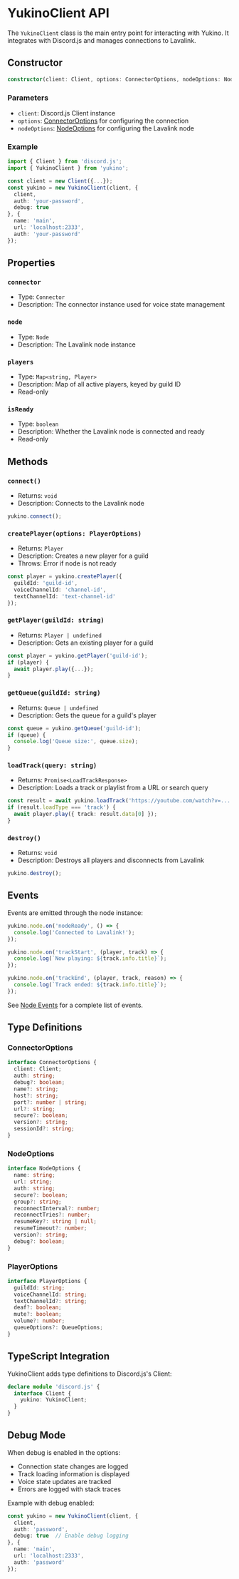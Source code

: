 # YukinoClient API

The `YukinoClient` class is the main entry point for interacting with Yukino. It integrates with Discord.js and manages connections to Lavalink.

## Constructor

```typescript
constructor(client: Client, options: ConnectorOptions, nodeOptions: NodeOptions)
```

### Parameters

- `client`: Discord.js Client instance
- `options`: [ConnectorOptions](#connector-options) for configuring the connection
- `nodeOptions`: [NodeOptions](#node-options) for configuring the Lavalink node

### Example

```typescript
import { Client } from 'discord.js';
import { YukinoClient } from 'yukino';

const client = new Client({...});
const yukino = new YukinoClient(client, {
  client,
  auth: 'your-password',
  debug: true
}, {
  name: 'main',
  url: 'localhost:2333',
  auth: 'your-password'
});
```

## Properties

### `connector`
- Type: `Connector`
- Description: The connector instance used for voice state management

### `node`
- Type: `Node`
- Description: The Lavalink node instance

### `players`
- Type: `Map<string, Player>`
- Description: Map of all active players, keyed by guild ID
- Read-only

### `isReady`
- Type: `boolean`
- Description: Whether the Lavalink node is connected and ready
- Read-only

## Methods

### `connect()`
- Returns: `void`
- Description: Connects to the Lavalink node

```typescript
yukino.connect();
```

### `createPlayer(options: PlayerOptions)`
- Returns: `Player`
- Description: Creates a new player for a guild
- Throws: Error if node is not ready

```typescript
const player = yukino.createPlayer({
  guildId: 'guild-id',
  voiceChannelId: 'channel-id',
  textChannelId: 'text-channel-id'
});
```

### `getPlayer(guildId: string)`
- Returns: `Player | undefined`
- Description: Gets an existing player for a guild

```typescript
const player = yukino.getPlayer('guild-id');
if (player) {
  await player.play({...});
}
```

### `getQueue(guildId: string)`
- Returns: `Queue | undefined`
- Description: Gets the queue for a guild's player

```typescript
const queue = yukino.getQueue('guild-id');
if (queue) {
  console.log('Queue size:', queue.size);
}
```

### `loadTrack(query: string)`
- Returns: `Promise<LoadTrackResponse>`
- Description: Loads a track or playlist from a URL or search query

```typescript
const result = await yukino.loadTrack('https://youtube.com/watch?v=...');
if (result.loadType === 'track') {
  await player.play({ track: result.data[0] });
}
```

### `destroy()`
- Returns: `void`
- Description: Destroys all players and disconnects from Lavalink

```typescript
yukino.destroy();
```

## Events

Events are emitted through the node instance:

```typescript
yukino.node.on('nodeReady', () => {
  console.log('Connected to Lavalink!');
});

yukino.node.on('trackStart', (player, track) => {
  console.log(`Now playing: ${track.info.title}`);
});

yukino.node.on('trackEnd', (player, track, reason) => {
  console.log(`Track ended: ${track.info.title}`);
});
```

See [Node Events](../core/node.mdx#events) for a complete list of events.

## Type Definitions

### ConnectorOptions
```typescript
interface ConnectorOptions {
  client: Client;
  auth: string;
  debug?: boolean;
  name?: string;
  host?: string;
  port?: number | string;
  url?: string;
  secure?: boolean;
  version?: string;
  sessionId?: string;
}
```

### NodeOptions
```typescript
interface NodeOptions {
  name: string;
  url: string;
  auth: string;
  secure?: boolean;
  group?: string;
  reconnectInterval?: number;
  reconnectTries?: number;
  resumeKey?: string | null;
  resumeTimeout?: number;
  version?: string;
  debug?: boolean;
}
```

### PlayerOptions
```typescript
interface PlayerOptions {
  guildId: string;
  voiceChannelId: string;
  textChannelId?: string;
  deaf?: boolean;
  mute?: boolean;
  volume?: number;
  queueOptions?: QueueOptions;
}
```

## TypeScript Integration

YukinoClient adds type definitions to Discord.js's Client:

```typescript
declare module 'discord.js' {
  interface Client {
    yukino: YukinoClient;
  }
}
```

## Debug Mode

When debug is enabled in the options:
- Connection state changes are logged
- Track loading information is displayed
- Voice state updates are tracked
- Errors are logged with stack traces

Example with debug enabled:
```typescript
const yukino = new YukinoClient(client, {
  client,
  auth: 'password',
  debug: true  // Enable debug logging
}, {
  name: 'main',
  url: 'localhost:2333',
  auth: 'password'
});